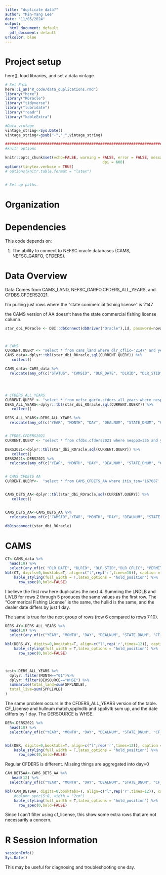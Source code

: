 ```yaml
---
title: "duplicate data?"
author: "Min-Yang Lee"
date: "11/05/2024"
output:
  html_document: default
  pdf_document: default
urlcolor: blue
---
```

# Project setup
here(), load libraries, and set a data vintage.  


```r
# Set Path
here::i_am("R_code/data_duplications.rmd")
library("here")
library("ROracle")
library("tidyverse")
library("lubridate")
library("readr")
library("kableExtra")

#Data vintage
vintage_string<-Sys.Date()
vintage_string<-gsub("-","_",vintage_string)

#############################################################################
#knitr options

knitr::opts_chunk$set(echo=FALSE, warning = FALSE, error = FALSE, message = FALSE, comment = FALSE, cache = FALSE, progress = TRUE, verbose = FALSE, 
											dpi = 600)
options(tinytex.verbose = TRUE)
# options(knitr.table.format = "latex")


# Set up paths.
```

# Organization



# Dependencies

This code depends on:

1.  The ability to connect to NEFSC oracle databases (CAMS, NEFSC_GARFO, CFDERS).


# Data Overview

Data Comes from CAMS_LAND, NEFSC_GARFO.CFDERS_ALL_YEARS, and CFDBS.CFDERS2021.

I'm pulling just rows where the "state commercial fishing license" is 2147.

the CAMS version of AA doesn't have the state commercial fishing license column.



```r
star_dbi_ROracle <- DBI::dbConnect(dbDriver("Oracle"),id, password=novapw, dbname=nefscusers.connect.string)



# CAMS
CURRENT.QUERY <- "select * from cams_land where dlr_cflic='2147' and year=2021 and itis_tsn='167687' order by dlr_date"
CAMS_data<-dplyr::tbl(star_dbi_ROracle,sql(CURRENT.QUERY)) %>%
   collect() 

CAMS_data<-CAMS_data %>%
  relocate(any_of(c("STATUS", "CAMSID", "DLR_DATE", "DLRID", "DLR_STID","DLR_CFLIC", "PERMIT", "HULLID", "LNDLB", "LIVLB", "VALUE", "DERSOURCE", "LINK")))




# CFDERS_ALL_YEARS
CURRENT.QUERY <- "select * from nefsc_garfo.cfders_all_years where nespp3=335 and year=2021 and cf_license='2147' order by year, month, day"
DERS_ALL_YEARS<-dplyr::tbl(star_dbi_ROracle,sql(CURRENT.QUERY)) %>%
   collect()

DERS_ALL_YEARS<-DERS_ALL_YEARS %>%
  relocate(any_of(c("YEAR", "MONTH", "DAY", "DEALNUM", "STATE_DNUM", "CF_LICENSE", "PERMIT", "HULLNUM", "SPPLNDLB", "SPPLIVLB", "SPPVALUE", "DERSOURCE", "LINK")))


# CFDBS.CFDERS2021
CURRENT.QUERY <- "select * from cfdbs.cfders2021 where nespp3=335 and year=2021 and month=1 and state=49 and cf_license='2147' order by day"

DERS2021<-dplyr::tbl(star_dbi_ROracle,sql(CURRENT.QUERY)) %>%
   collect()
DERS2021<-DERS2021 %>%
  relocate(any_of(c("YEAR", "MONTH", "DAY", "DEALNUM", "STATE_DNUM", "CF_LICENSE", "PERMIT", "HULLNUM", "SPPLNDLB", "SPPLIVLB", "SPPVALUE", "DERSOURCE", "LINK")))


# CAMS CFDETS AA
CURRENT.QUERY<-  "select * from CAMS_CFDETS_AA where itis_tsn='167687' and year=2021 and month=1 and state=49 order by day, link" 


CAMS_DETS_AA<-dplyr::tbl(star_dbi_ROracle,sql(CURRENT.QUERY)) %>%
   collect()


CAMS_DETS_AA<-CAMS_DETS_AA %>%
  relocate(any_of(c("CAMSID","YEAR", "MONTH", "DAY", "DEALNUM", "STATE_DNUM", "CF_LICENSE", "PERMIT", "HULLNUM", "SPPLNDLB", "SPPLIVLB", "SPPVALUE", "DERSOURCE", "LINK", "STATUS")))

dbDisconnect(star_dbi_ROracle)


```




# CAMS

```r
CT<-CAMS_data %>%
  head(10) %>%
  select(any_of(c( "DLR_DATE", "DLRID", "DLR_STID","DLR_CFLIC", "PERMIT", "HULLID", "LNDLB", "LIVLB", "VALUE", "DERSOURCE", "LINK","STATUS", "CAMSID")))
kbl(CT, digits=0,booktabs=T, align=c("l",rep('r',times=10)), caption =  "Select data from CAMS") %>%
    kable_styling(full_width = T,latex_options = "hold_position") %>% 
      row_spec(0,bold=FALSE) 
```
I believe the first row here duplicates the next 4.  Summing the LNDLB and LIVLB for rows 2 through 5 produces the same values as the first row.  The "Commerical Fishing License" is the same, the hullid is the same, and the dealer date differs by just 1 day. 

The same is true for the next group of rows (row 6 compared to rows 7:10).

```r
DERS_AY<-DERS_ALL_YEARS %>%
  head(10) %>%
  select(any_of(c("YEAR", "MONTH", "DAY", "DEALNUM", "STATE_DNUM", "CF_LICENSE", "PERMIT", "HULLNUM", "SPPLNDLB", "SPPLIVLB", "SPPVALUE", "DERSOURCE", "LINK")))

kbl(DERS_AY, digits=0,booktabs=T, align=c("l",rep('r',times=12)), caption =  "Select data from CFDERS_ALL_YEARS") %>%
    kable_styling(full_width = T,latex_options = "hold_position") %>% 
      row_spec(0,bold=FALSE) 



test<-DERS_ALL_YEARS %>%
  dplyr::filter(MONTH=="01")%>%
  dplyr::filter(DERSOURCE=="WHSE") %>%
  summarise(total_land=sum(SPPLNDLB),
  total_live=sum(SPPLIVLB)
)


```

The same problem occurs in the CFDERS_ALL_YEARS version of the table. CF_License and hullnum match,spplndlb and spplivlb sum up, and the date differs by 1 day.  The DERSOURCE is WHSE. 


```r
DER<-DERS2021 %>%
  head(10) %>%
  select(any_of(c("YEAR", "MONTH", "DAY", "DEALNUM", "STATE_DNUM", "CF_LICENSE", "PERMIT", "HULLNUM", "SPPLNDLB", "SPPLIVLB", "SPPVALUE", "DERSOURCE", "LINK")))


kbl(DER, digits=0,booktabs=T, align=c("l",rep('r',times=12)), caption =  "Select data from CFDBS.CFDERS2021") %>%
    kable_styling(full_width = T,latex_options = "hold_position") %>% 
      row_spec(0,bold=FALSE) 

```
Regular CFDERS is different.  Missing things are aggregated into day=0




```r
CAM_DETSAA<-CAMS_DETS_AA %>%
   head(12) %>%
  select(any_of(c("YEAR", "MONTH", "DAY", "DEALNUM", "STATE_DNUM", "CF_LICENSE", "PERMIT", "HULLNUM", "SPPLNDLB", "SPPLIVLB", "SPPVALUE", "DERSOURCE", "LINK", "STATUS","CAMSID")))

kbl(CAM_DETSAA, digits=0,booktabs=T, align=c("l",rep('r',times=12)), caption =  "Select data from CAMS CFDETS") %>%
    #column_spec(5:8, width = "2cm")
    kable_styling(full_width = T,latex_options = "hold_position") %>% 
      row_spec(0,bold=FALSE) 


```
Since I can't filter using cf_license, this show some extra rows that are not necessarily a concern.


# R Session Information
```r
sessionInfo()
Sys.Date()

```
This may be useful for diagnosing and troubleshooting one day.


